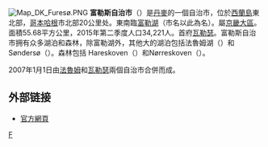 [[File:Map_DK_Furesø.PNG|right]]
'''富勒斯自治市'''（{{lang-da|Furesø Kommune}}）是[[丹麥|丹麥]]的一個自治市，位於[[西蘭島|西蘭島]]東北部，[[哥本哈根|哥本哈根]]市北部20公里处。東南臨[[富勒湖|富勒湖]]（市名以此為名）。屬[[京畿大區|京畿大區]]。面積55.68平方公里，2015年第二季度人口34,221人。首府[[瓦勒瑟|瓦勒瑟]]。富勒斯自治市拥有众多湖泊和森林，除富勒湖外，其他大的湖泊包括法魯姆湖（{{lang-da|Farum Sø}}）和 Søndersø（{{lang-da|Søndersø}}）。森林包括 Hareskoven（{{lang-da|Hareskoven}}）和Nørreskoven（{{lang-da|Nørreskoven}}）。

2007年1月1日由[[法魯姆|法魯姆]]和[[瓦勒瑟自治市|瓦勒瑟]]兩個自治市合併而成。

==外部链接==
* [http://www.furesoe.dk/ 官方網頁] {{Wayback|url=http://www.furesoe.dk/ |date=20070415083546 }}
{{丹麥自治市}}
[[Category:丹麥市鎮|F]]